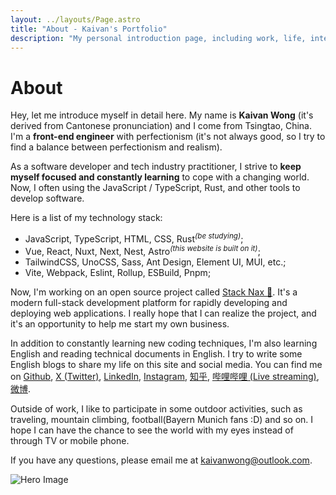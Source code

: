 ```yaml
---
layout: ../layouts/Page.astro
title: "About - Kaivan's Portfolio"
description: "My personal introduction page, including work, life, interests and hobbies."
---
```



# About

Hey, let me introduce myself in detail here. My name is <b>Kaivan Wong</b> (it's derived from Cantonese pronunciation) and I come from Tsingtao, China. I'm a <b>front-end engineer</b> with perfectionism (it's not always good, so I try to find a balance between perfectionism and realism).

As a software developer and tech industry practitioner, I strive to <b>keep myself focused and constantly learning</b> to cope with a changing world. Now, I often using the JavaScript / TypeScript, Rust, and other tools to develop software. 

Here is a list of my technology stack:

- JavaScript, TypeScript, HTML, CSS, Rust<i class="text-black/75 dark:text-white/70"><sup>(be studying)</sup></i>;
- Vue, React, Nuxt, Next, Nest, Astro<i  class="text-black/75 dark:text-white/70"><sup>(this website is built on it)</sup></i>;
- TailwindCSS, UnoCSS, Sass, Ant Design, Element UI, MUI, etc.;
- Vite, Webpack, Eslint, Rollup, ESBuild, Pnpm;

Now, I'm working on an open source project called <a target="_blank"  href="https://stacknax.com">Stack Nax 💚</a>. It's a modern full-stack development platform for rapidly developing and deploying web applications. I really hope that I can realize the project, and it's an opportunity to help me start my own business.

In addition to constantly learning new coding techniques, I'm also learning English and reading technical documents in English. I try to write some English blogs to share my life on this site and social media. You can find me on <a target="_blank" href={SOCIAL_MEDIA_LINKS.GITHUB}>Github</a>, <a target="_blank" href={SOCIAL_MEDIA_LINKS.X}>X (Twitter)</a>, <a target="_blank" href={SOCIAL_MEDIA_LINKS.LINKEDIN}>LinkedIn</a>, <a target="_blank" href={SOCIAL_MEDIA_LINKS.INSTAGRAM}>Instagram</a>, <a target="_blank" href={SOCIAL_MEDIA_LINKS.ZHIHU}>知乎</a>, <a target="_blank" href={SOCIAL_MEDIA_LINKS.BILIBILI}>哔哩哔哩 (Live streaming)</a>, <a target="_blank" href={SOCIAL_MEDIA_LINKS.SINAWEIBO}>微博</a>.

Outside of work, I like to participate in some outdoor activities, such as traveling, mountain climbing, football(Bayern Munich fans :D) and so on. I hope I can have the chance to see the world with my eyes instead of through TV or mobile phone.

If you have any questions, please email me at <a href="mailto:kaivanwong@outlook.com">kaivanwong@outlook.com</a>.

![Hero Image](../../public/hero.png)

